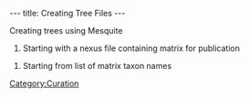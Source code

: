 ---
title: Creating Tree Files
---

Creating trees using Mesquite

#Starting with a nexus file containing matrix for publication

#Starting from list of matrix taxon names

[[Category:Curation]]